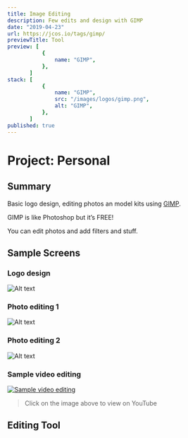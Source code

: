 ```yaml
---
title: Image Editing
description: Few edits and design with GIMP
date: "2019-04-23"
url: https://jcos.io/tags/gimp/
previewTitle: Tool
preview: [
           {
               name: "GIMP",
           },
       ]
stack: [
           {
               name: "GIMP",
               src: "/images/logos/gimp.png",
               alt: "GIMP",
           },
       ]
published: true
---
```


# Project: Personal


## Summary

Basic logo design, editing photos an model kits using [GIMP](https://www.gimp.org/).

GIMP is like Photoshop but it’s FREE!

You can edit photos and add filters and stuff.


## Sample Screens

### Logo design

![Alt text](https://res.cloudinary.com/langitlupakintoncloud/image/upload/w_800/hugo/jcos.io/logo512x512_ghwawd.png "Logo design")

### Photo editing 1

![Alt text](https://res.cloudinary.com/langitlupakintoncloud/image/upload/v1712385772/projects.jcos.io/intjom0us1agolece8df.png "Photo editing 1")

### Photo editing 2

![Alt text](https://res.cloudinary.com/langitlupakintoncloud/image/upload/v1712386145/projects.jcos.io/bhbgveugmcv2d8mamegb.png "Photo editing 2")

### Sample video editing

[![Sample video editing](https://res.cloudinary.com/langitlupakintoncloud/image/upload/v1712385992/projects.jcos.io/bc3j1uwse3auqa6h2fcp.png)](https://www.youtube.com/watch?v=TECXfuJRlrw "SD Gundam EX-Standard Sinanju speed edit")

> Click on the image above to view on YouTube


## Editing Tool

